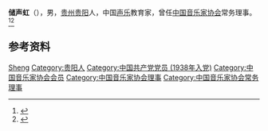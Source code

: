 '''储声虹'''（{{bd|1920年||2001年|}}），男，[[贵州|贵州]][[贵阳|贵阳]]人，中国[[声乐|声乐]]教育家，曾任[[中国音乐家协会|中国音乐家协会]]常务理事。<ref>{{Cite book|title=中国当代文化艺术名人大辞典|author=刘波主编|publisher=国际文化出版公司|year=1993|isbn=9787800493898|location=北京|pages=}}</ref><ref>{{Cite book|title=湖湘文化大辞典 • 上卷|author=万里主编; 吕锡琛, 孙湘源, 刘甲柱等副主编|publisher=湖南人民出版社|year=2006|isbn=|location=长沙|pages=}}</ref>

== 参考资料 ==
{{reflist}}

{{中国人物小作品}}
{{Navboxes
| title  = 储声虹在[[中国音乐家协会|中国音乐家协会]]的职务
| list1  =
{{中国音乐家协会第三届理事会}}
{{中国音乐家协会第四届理事会}}
}}

{{Authority control}}
{{DEFAULTSORT:Chu储}}
[[Category:储姓|Sheng]]
[[Category:贵阳人|Category:贵阳人]]
[[Category:中国共产党党员_(1938年入党)|Category:中国共产党党员 (1938年入党)]]
[[Category:中国音乐家协会会员|Category:中国音乐家协会会员]]
[[Category:中国音乐家协会理事|Category:中国音乐家协会理事]]
[[Category:中国音乐家协会常务理事|Category:中国音乐家协会常务理事]]
